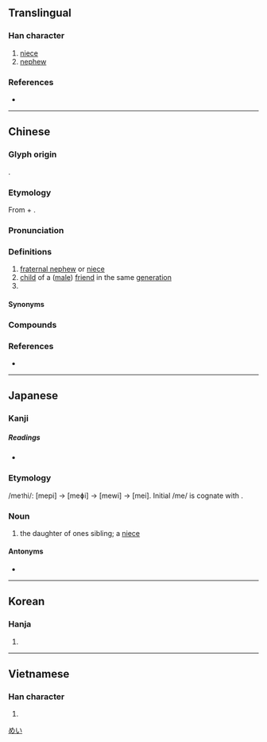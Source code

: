 {{also|侄}}
{{character info/new}}
==Translingual==

===Han character===
{{Han char|rn=38|rad=女|as=06|sn=9|four=41414|canj=VMIG|ids=⿰女至}}

# [[niece]]
# [[nephew]]

===References===
* {{Han ref|kx=0260.190|dkj=06226|dj=0526.180|hdz=21043.110|uh=59EA|ud=23018|bh=ABBF|bd=43967}}

----

==Chinese==
{{zh-forms|s=侄|t2=侄|alt=妷,㜼,𡥺}}

===Glyph origin===
{{Han etym}}
{{Han compound|女|至|ls=psc|c1=s|c2=p|t1=woman}}.

===Etymology===
From {{inh|zh|sit-pro|*b/m-ləj||grandchild; nephew}} + {{m|und|*-t||nominalizing final}}.

===Pronunciation===
{{zh-pron
|m=zhí
|m-s=zi2
|dg=
|c=zat6,zat6-2
|c-t=zit5
|g=ciit7
|h=pfs=chhṳ̍t;gd=ced6
|j=zeh5
|md=dĭk
|mn=ti̍t/xm:chi̍t/tw:chit
|mn_note=Taiwan: ti̍t - vernacular; chit - literary
|mn-t=diag8/diêg8
|w=5zeq
|x=zhr6
|mc=y
|oc=y
|cat=n
}}

===Definitions===
{{zh-hanzi}}

# [[fraternal nephew]] or [[fraternal niece|niece]] {{gloss|originally only of a [[woman]], but also of a [[man]] after the [[Jin]] [{{zh-l|晉|tr=-}}] dynasty}}
# [[child]] of a ([[male]]) [[friend]] in the same [[generation]]
# {{n-g|Used to call oneself before someone in one's [[father]]'s generation.}}

====Synonyms====
{{zh-dial|姪子}}

===Compounds===
{{zh-der|內姪|內姪女|叔姪|堂姪|堂姪女|女姪|姪兒|姪女|姪女婿|姪婦|姪子|姪孫|姪男|嫡堂姪|子姪|小姪|年姪|老賢姪|表姪|表姪女|姪仔|姪兒子|阿姪|世姪|世姪女|賢姪}}

===References===
* {{R:twedu|A00921}}

----

==Japanese==

===Kanji===
{{ja-kanji|grade=|rs=女06}}

=====Readings=====
* {{ja-readings|on=[[てつ]] (tetsu), [[ちつ]] (chitsu)|kun=[[めい]] (mei), [[おい]] (oi)}}

===Etymology===
/me<small>1</small>hi/: [mepi] → [meɸi] → [mewi] → [mei]. Initial /me/ is cognate with {{m|ja|女|tr=me<sub>1</sub>||female}}.

===Noun===
{{ja-noun|めい|hhira=めひ}}

# the daughter of ones sibling; a [[niece]]

====Antonyms====
* {{ja-r|甥|おい}}

[[Category:Japanese basic words|めい]]

----

==Korean==

===Hanja===
{{ko-hanja|hangeul=[[질]], [[절]]|rv=jil, jeol|mr=chil, chŏl}}

# {{defn|lang=ko|sort=女06}}

----

==Vietnamese==

===Han character===
{{vi-hantu|[[đẹt]]|rs=女06}}

# {{defn|lang=vi|sort=女06}}